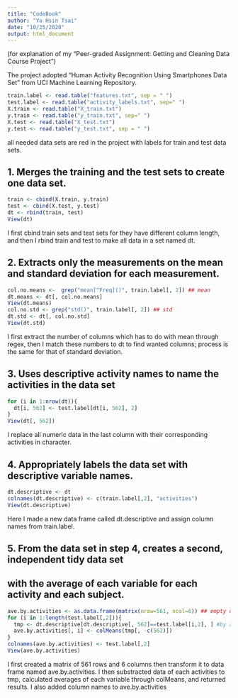 ```yaml
---
title: "CodeBook"
author: "Ya Hsin Tsai"
date: "10/25/2020"
output: html_document
---
```


(for explanation of my "Peer-graded Assignment: Getting and Cleaning Data Course Project")

The project adopted "Human Activity Recognition Using Smartphones Data Set" from UCI Machine Learning Repository.

```r
train.label <- read.table("features.txt", sep = " ")
test.label <- read.table("activity_labels.txt", sep=" ")
X.train <- read.table("X_train.txt")
y.train <- read.table("y_train.txt", sep=" ")
X.test <- read.table("X_test.txt")
y.test <- read.table("y_test.txt", sep = " ")
```

all needed data sets are red in the project with labels for train and test data sets.

## 1. Merges the training and the test sets to create one data set.
```r
train <- cbind(X.train, y.train)
test <- cbind(X.test, y.test)
dt <- rbind(train, test)
View(dt)
```

I first cbind train sets and test sets for they have different column length, and then I rbind train and test to make all data in a set named dt.

## 2. Extracts only the measurements on the mean and standard deviation for each measurement.
```r
col.no.means <-  grep("mean[^Freq]()", train.label[, 2]) ## mean
dt.means <- dt[, col.no.means]
View(dt.means)
col.no.std <- grep("std()", train.label[, 2]) ## std
dt.std <- dt[, col.no.std]
View(dt.std)
```

I first extract the number of columns which has to do with mean through regex, then I match these numbers to dt to find wanted columns; process is the same for that of standard deviation.

## 3. Uses descriptive activity names to name the activities in the data set
```r
for (i in 1:nrow(dt)){
  dt[i, 562] <- test.label[dt[i, 562], 2] 
}
View(dt[, 562])
```

I replace all numeric data in the last column with their corresponding activities in character.

## 4. Appropriately labels the data set with descriptive variable names.
```r
dt.descriptive <- dt
colnames(dt.descriptive) <- c(train.label[,2], "activities")
View(dt.descriptive)
```

Here I made a new data frame called dt.descriptive and assign column names from train.label.

## 5. From the data set in step 4, creates a second, independent tidy data set 
## with the average of each variable for each activity and each subject.
```r
ave.by.activities <- as.data.frame(matrix(nrow=561, ncol=6)) ## empty data frame for averages by activities
for (i in 1:length(test.label[,2])){
  tmp <- dt.descriptive[dt.descriptive[, 562]==test.label[i,2], ] #by activities
  ave.by.activities[, i] <- colMeans(tmp[, -c(562)])
}
colnames(ave.by.activities) <- test.label[,2]
View(ave.by.activities)
```

I first created a matrix of 561 rows and 6 columns then transform it to data frame named ave.by.activities. I then substracted data of each activities to tmp, calculated averages of each variable through colMeans, and returned results. I also added column names to ave.by.activities